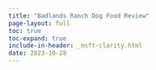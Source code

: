 ```yaml
---
title: "Badlands Ranch Dog Food Review"
page-layout: full
toc: true
toc-expand: true
include-in-header: _msft-clarity.html
date: 2023-10-28
---
```


